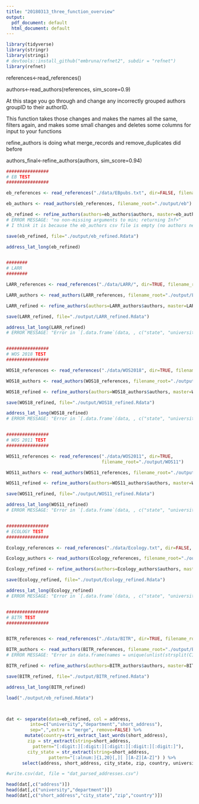 ```yaml
---
title: "20180313_three_function_overview"
output:
  pdf_document: default
  html_document: default
---
```


```r
library(tidyverse)
library(stringr)
library(stringi)
# devtools::install_github("embruna/refnet2", subdir = "refnet")  
library(refnet)
```


references<-read_references()

authors<-read_authors(references, sim_score=0.9)

At this stage you go through and change any incorrectly grouped authors groupID to their authorID.

This function takes those changes and makes the names all the same, filters again, and makes some small changes and deletes some columns for input to your functions

refine_authors is doing what merge_records and remove_duplicates did before 

authors_final<-refine_authors(authors, sim_score=0.94)

```r



################
# EB TEST
################

eb_references <- read_references("./data/EBpubs.txt", dir=FALSE, filename_root="./output/eb")

eb_authors <- read_authors(eb_references, filename_root="./output/eb")

eb_refined <- refine_authors(authors=eb_authors$authors, master=eb_authors$master)
# ERROR MESSAGE: "no non-missing arguments to min; returning Inf>"
# I think it is because the eb_authors csv file is empty (no authors needed to be 2x) 

save(eb_refined, file="./output/eb_refined.Rdata")

address_lat_long(eb_refined)


########
# LARR
########

LARR_references <- read_references("./data/LARR/", dir=TRUE, filename_root="./output/LARR")

LARR_authors <- read_authors(LARR_references, filename_root="./output/LARR")

LARR_refined <- refine_authors(authors=LARR_authors$authors, master=LARR_authors$master)

save(LARR_refined, file="./output/LARR_refined.Rdata")

address_lat_long(LARR_refined)
# ERROR MESSAGE: "Error in `[.data.frame`(data, , c("state", "university", "city", "country",  :undefined columns selected"


################
# WOS 2018 TEST
################

WOS18_references <- read_references("./data/WOS2018", dir=TRUE, filename_root="./output/WOS18")

WOS18_authors <- read_authors(WOS18_references, filename_root="./output/WOS18")

WOS18_refined <- refine_authors(authors=WOS18_authors$authors, master=WOS18_authors$master)

save(WOS18_refined, file="./output/WOS18_refined.Rdata")

address_lat_long(WOS18_refined)
# ERROR MESSAGE: "Error in `[.data.frame`(data, , c("state", "university", "city", "country",  :undefined columns selected"


################
# WOS 2011 TEST
################

WOS11_references <- read_references("./data/WOS2011", dir=TRUE, 
                                    filename_root="./output/WOS11")

WOS11_authors <- read_authors(WOS11_references, filename_root="./output/WOS11")

WOS11_refined <- refine_authors(authors=WOS11_authors$authors, master=WOS11_authors$master)

save(WOS11_refined, file="./output/WOS11_refined.Rdata")

address_lat_long(WOS11_refined)
# ERROR MESSAGE: "Error in `[.data.frame`(data, , c("state", "university", "city", "country",  :undefined columns selected"


################
# ECOLOGY TEST
################

Ecology_references <- read_references("./data/Ecology.txt", dir=FALSE, filename_root="./output/Ecology")

Ecology_authors <- read_authors(Ecology_references, filename_root="./output/Ecology")

Ecology_refined <- refine_authors(authors=Ecology_authors$authors, master=Ecology_authors$master)

save(Ecology_refined, file="./output/Ecology_refined.Rdata")

address_lat_long(Ecology_refined)
# ERROR MESSAGE: "Error in `[.data.frame`(data, , c("state", "university", "city", "country",  :undefined columns selected"


################
# BITR TEST
################


BITR_references <- read_references("./data/BITR", dir=TRUE, filename_root="./output/BITR")

BITR_authors <- read_authors(BITR_references, filename_root="./output/BITR")
# ERROR MESSAGE: "Error in data.frame(names = unique(unlist(strsplit(C1_names, "; "))),  : row names contain missing values"

BITR_refined <- refine_authors(authors=BITR_authors$authors, master=BITR_authors$master)

save(BITR_refined, file="./output/BITR_refined.Rdata")

address_lat_long(BITR_refined)

```

```r
load("./output/eb_refined.Rdata")



dat <- separate(data=eb_refined, col = address, 
         into=c("university","department","short_address"),
         sep=",",extra = "merge", remove=FALSE) %>%
       mutate(country=stri_extract_last_words(short_address),
        zip = str_extract(string=short_address, 
          pattern="[:digit:][:digit:][:digit:][:digit:][:digit:]"),
        city_state = str_extract(string=short_address,
                pattern="[:alnum:]{1,20}[,][ ][A-Z][A-Z]") ) %>%
      select(address, short_address, city_state, zip, country, university, department)

#write.csv(dat, file = "dat_parsed_addresses.csv")

```

\newpage

```r
head(dat[,c("address")])
head(dat[,c("university","department")])
head(dat[,c("short_address","city_state","zip","country")])
```